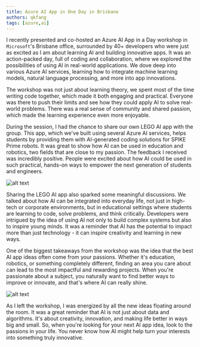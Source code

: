 ```yaml
---
title: Azure AI App in One Day in Brisbane
authors: qkfang
tags: [azure,ai]
---
```


I recently presented and co-hosted an Azure AI App in a Day workshop in `Microsoft`'s Brisbane office, surrounded by 40+ developers who were just as excited as I am about learning AI and building innovative apps. It was an action-packed day, full of coding and collaboration, where we explored the possibilities of using AI in real-world applications. We dove deep into various Azure AI services, learning how to integrate machine learning models, natural language processing, and more into app innovations.

The workshop was not just about learning theory, we spent most of the time writing code together, which made it both engaging and practical. Everyone was there to push their limits and see how they could apply AI to solve real-world problems. There was a real sense of community and shared passion, which made the learning experience even more enjoyable.

During the session, I had the chance to share our own LEGO AI app with the group. This app, which we've built using several Azure AI services, helps students by providing them with AI-generated coding solutions for SPIKE Prime robots. It was great to show how AI can be used in education and robotics, two fields that are close to my passion. The feedback I received was incredibly positive. People were excited about how AI could be used in such practical, hands-on ways to empower the next generation of students and engineers.

![alt text](images\2024-09-12-azure-ai-app-in-one-day-brisbane-1.jpg)

Sharing the LEGO AI app also sparked some meaningful discussions. We talked about how AI can be integrated into everyday life, not just in high-tech or corporate environments, but in educational settings where students are learning to code, solve problems, and think critically. Developers were intrigued by the idea of using AI not only to build complex systems but also to inspire young minds. It was a reminder that AI has the potential to impact more than just technology - it can inspire creativity and learning in new ways.

One of the biggest takeaways from the workshop was the idea that the best AI app ideas often come from your passions. Whether it's education, robotics, or something completely different, finding an area you care about can lead to the most impactful and rewarding projects. When you're passionate about a subject, you naturally want to find better ways to improve or innovate, and that's where AI can really shine.


![alt text](images\2024-09-12-azure-ai-app-in-one-day-brisbane-2.jpg)

As I left the workshop, I was energized by all the new ideas floating around the room. It was a great reminder that AI is not just about data and algorithms. It's about creativity, innovation, and making life better in ways big and small. So, when you're looking for your next AI app idea, look to the passions in your life. You never know how AI might help turn your interests into something truly innovative.

